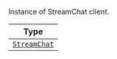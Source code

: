 Instance of StreamChat client.

| Type                                       |
| ------------------------------------------ |
| [`StreamChat`](/reactnative/basics/client) |

